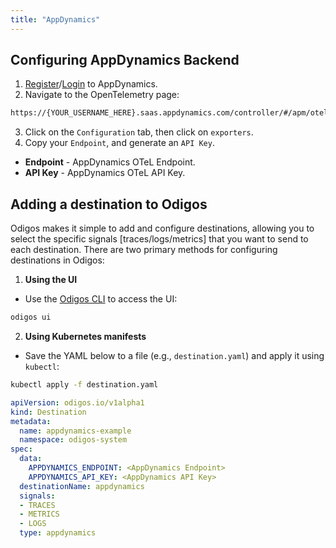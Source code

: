 ```yaml
---
title: "AppDynamics"
---
```


## Configuring AppDynamics Backend

1. [Register](https://accounts.appdynamics.com/trial)/[Login](https://login.appdynamics.com/sso/authenticate) to AppDynamics.
2. Navigate to the OpenTelemetry page:

```bash
https://{YOUR_USERNAME_HERE}.saas.appdynamics.com/controller/#/apm/otel
```

3. Click on the `Configuration` tab, then click on `exporters`.
4. Copy your `Endpoint`, and generate an `API Key`.

- **Endpoint** - AppDynamics OTeL Endpoint.
- **API Key** - AppDynamics OTeL API Key.

## Adding a destination to Odigos

Odigos makes it simple to add and configure destinations, allowing you to select the specific signals [traces/logs/metrics] that you want to send to each destination. There are two primary methods for configuring destinations in Odigos:

1. **Using the UI**

- Use the [Odigos CLI](https://docs.odigos.io/cli/odigos_ui) to access the UI:

```bash
odigos ui
```

2. **Using Kubernetes manifests**

- Save the YAML below to a file (e.g., `destination.yaml`) and apply it using `kubectl`:

```bash
kubectl apply -f destination.yaml
```

```yaml
apiVersion: odigos.io/v1alpha1
kind: Destination
metadata:
  name: appdynamics-example
  namespace: odigos-system
spec:
  data:
    APPDYNAMICS_ENDPOINT: <AppDynamics Endpoint>
    APPDYNAMICS_API_KEY: <AppDynamics API Key>
  destinationName: appdynamics
  signals:
  - TRACES
  - METRICS
  - LOGS
  type: appdynamics
```